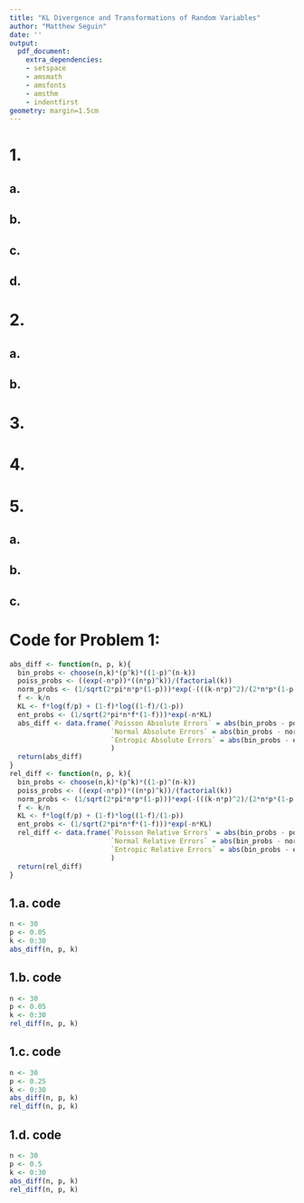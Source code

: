```yaml
---
title: "KL Divergence and Transformations of Random Variables"
author: "Matthew Seguin"
date: ''
output:
  pdf_document:
    extra_dependencies:
    - setspace
    - amsmath
    - amsfonts
    - amsthm
    - indentfirst
geometry: margin=1.5cm
---
```


# 1.
\begin{center}
\doublespacing
    We are considering 3 approximations to the binomial.
    \\Take $Y\sim\mbox{Poisson}(np)$ then the first approximation is:
    \[\binom{n}{k} p^k (1-p)^{n-k} =\mathbb{P}[X = k]\approx\mathbb{P}[Y = k] =\frac{e^{-np} (np)^k}{k!}\]
    Using the normal density function:
    \[\binom{n}{k} p^k (1-p)^{n-k} =\mathbb{P}[X = k]\approx\phi\Big{(}k; np, np(1-p)\Big{)} =\frac{1}{\sqrt{2n\pi p(1-p)}} e^{-\frac{(k - np)^2}{2np(1-p)}}\]
    The entropic approximation (where $f =\frac{k}{n}$ and $\mbox{KL}(f||p) = f\:log\:\frac{f}{p} + (1-f)\:log\:\frac{1-f}{1-p}$):
    \[\binom{n}{k} p^k (1-p)^{n-k} =\mathbb{P}[X = k]\approx\mbox{Ent}(k;n,p) =\frac{1}{\sqrt{2n\pi f(1-f)}} e^{-n\mbox{\small{KL}}(f||p)}\]
    The absolute errors are calculated directly from the formulas:
    \[\mbox{Poisson Approx. Absolute Error:}\;\Big{|}\binom{n}{k}p^k (1-p)^{n-k} -\frac{e^{-np}(np)^k}{k!}\Big{|}\]
    \[\mbox{Normal Approx. Absolute Error:}\;\Big{|}\binom{n}{k}p^k (1-p)^{n-k} -\frac{1}{\sqrt{2n\pi p(1-p)}} e^{-\frac{(k-np)^2}{2np(1-p)}}\Big{|}\]
    \[\mbox{Entropic Approx. Absolute Error:}\;\Big{|}\binom{n}{k}p^k (1-p)^{n-k} -\frac{1}{\sqrt{2n\pi f(1-f)}} e^{-n\:KL(f||p)}\Big{|}\]
    Similarly the relative errors are calculated directly from the formulas:
    \[\mbox{Poisson Approx. Relative Error:}\;\frac{\Big{|}\binom{n}{k}p^k (1-p)^{n-k} -\frac{e^{-np}(np)^k}{k!}\Big{|}}{\binom{n}{k}p^k (1-p)^{n-k}}\]
    \[\mbox{Normal Approx. Relative Error:}\;\frac{\Big{|}\binom{n}{k}p^k (1-p)^{n-k} -\frac{1}{\sqrt{2n\pi p(1-p)}} e^{-\frac{(k-np)^2}{2np(1-p)}}\Big{|}}{\binom{n}{k}p^k (1-p)^{n-k}}\]
    \[\mbox{Entropic Approx. Relative Error:}\;\frac{\Big{|}\binom{n}{k}p^k (1-p)^{n-k} -\frac{1}{\sqrt{2n\pi f(1-f)}} e^{-n\:KL(f||p)}\Big{|}}{\binom{n}{k}p^k (1-p)^{n-k}}\]
\end{center}

\newpage
## a.
\begin{center}
\doublespacing
    First we are using $n = 30$ and $p = 0.05$.
    \\From the code shown \hyperref[1.a. code]{\textbf{\underline{here}}} we got the absolute errors below:
    \begin{table}[h]
    \centering
    \begin{tabular}{|c|c|c|c|}
        \hline
        $k$ & Poisson Absolute Errors & Normal Absolute Errors & Entropic Absolute Errors \\
        \hline
        0  & 8.491396e-03 & 6.288532e-02 &  \\
        \hline
        1  & 4.208071e-03 & 3.277279e-02 & 2.865137e-02 \\
        \hline
        2  & 7.615308e-03 & 4.749378e-02 & 1.096979e-02 \\
        \hline
        3  & 1.538910e-03 & 2.470382e-02 & 3.605901e-03 \\
        \hline
        4  & 1.930467e-03 & 7.845186e-03 & 9.679277e-04 \\
        \hline
        5  & 1.766931e-03 & 7.810490e-03 & 2.143120e-04 \\
        \hline
        6  & 8.209923e-04 & 2.434696e-03 & 3.976033e-05 \\
        \hline
        7  & 2.675847e-04 & 4.806307e-04 & 6.268669e-06 \\
        \hline
        8  & 6.786047e-05 & 7.384760e-05 & 8.496632e-07 \\
        \hline
        9 & 1.412178e-05 & 9.515639e-06 & 9.992828e-08 \\
        \hline
        10 & 2.493920e-06 & 1.051824e-06 & 1.027277e-08 \\
        \hline
        11 & 3.828577e-07 & 1.006534e-07 & 9.284106e-10 \\
        \hline
        12 & 5.205110e-08 & 8.387780e-09 & 7.409012e-11 \\
        \hline
        13 & 6.362462e-09 & 6.112552e-10 & 5.237982e-12 \\
        \hline
        14 & 7.081188e-10 & 3.906518e-11 & 3.287950e-13 \\
        \hline
        15 & 7.252526e-11 & 2.193133e-12 & 1.834906e-14 \\
        \hline
        16 & 6.896636e-12 & 1.082138e-13 & 9.107894e-16 \\
        \hline
        17 & 6.133846e-13 & 4.690382e-15 & 4.019292e-17 \\
        \hline
        18 & 5.132796e-14 & 1.782894e-16 & 1.574848e-18 \\
        \hline
        19 & 4.060356e-15 & 5.926516e-18 & 5.466524e-20 \\
        \hline
        20 & 3.047997e-16 & 1.715570e-19 & 1.675528e-21 \\
        \hline
        21 & 2.177936e-17 & 4.299675e-21 & 4.514869e-23 \\
        \hline
        22 & 1.485157e-18 & 9.257674e-23 & 1.063399e-24 \\
        \hline
        23 & 9.686240e-20 & 1.694769e-24 & 2.173290e-26 \\
        \hline
        24 & 6.053980e-21 & 2.601619e-26 & 3.818433e-28 \\
        \hline
        25 & 3.632400e-22 & 3.286255e-28 & 5.701307e-30 \\
        \hline
        26 & 2.095617e-23 & 3.326169e-30 & 7.132860e-32 \\
        \hline
        27 & 1.164232e-24 & 2.593504e-32 & 7.360840e-34 \\
        \hline
        28 & 6.236956e-26 & 1.462502e-34 & 6.203044e-36 \\
        \hline
        29 & 3.226012e-27 & 5.308539e-37 & 4.487914e-38 \\
        \hline
        30 & 1.613006e-28 & 9.313226e-40 &  \\
        \hline
    \end{tabular}
    \end{table}
    \\As we can see the absolute errors are decreasing as $k$ increases, all of them seem to perform relatively well with the Poisson approximation seeming to be best at lower values of $k$ and the Entropic approximation seeming to do best overall.
\end{center}

\newpage
## b.
\begin{center}
\doublespacing
    Again we are using $n = 30$ and $p = 0.05$.
    \\From the code shown \hyperref[1.b. code]{\textbf{\underline{here}}} we got the absolute errors below:
    \begin{table}[h]
    \centering
    \begin{tabular}{|c|c|c|c|}
        \hline
        $k$ & Poisson Relative Errors & Normal Relative Errors & Entropic Relative Errors \\
        \hline
        0  & 3.956134e-02 & 0.29298210 &  \\
        \hline
        1  & 1.241673e-02 & 0.09670249 & 0.084541418 \\
        \hline
        2  & 2.944403e-02 & 0.18363122 & 0.042413904 \\
        \hline
        3  & 1.211267e-02 & 0.19444231 & 0.028381831 \\
        \hline
        4  & 4.276996e-02 & 0.17381198 & 0.021444669 \\
        \hline
        5  & 1.430363e-01 & 0.63227346 & 0.017348947 \\
        \hline
        6  & 3.030614e-01 & 0.89874474 & 0.014677142 \\
        \hline
        7  & 5.473854e-01 & 0.98320354 & 0.012823520 \\
        \hline
        8  & 9.174123e-01 & 0.99835288 & 0.011486679 \\
        \hline
        9  & 1.483921e+00 & 0.99990583 & 0.010500489 \\
        \hline
        10 & 2.371035e+00 & 0.99999689 & 0.009766593 \\
        \hline
        11 & 3.803725e+00 & 0.99999994 & 0.009223841 \\
        \hline
        12 & 6.205587e+00 & 1.00000000 & 0.008833103 \\
        \hline
        13 & 1.040885e+01 & 1.00000000 & 0.008569223 \\
        \hline
        14 & 1.812660e+01 & 1.00000000 & 0.008416573 \\
        \hline
        15 & 3.306925e+01 & 1.00000000 & 0.008366598 \\
        \hline
        16 & 6.373157e+01 & 1.00000000 & 0.008416573 \\
        \hline
        17 & 1.307750e+02 & 1.00000000 & 0.008569223 \\
        \hline
        18 & 2.878913e+02 & 1.00000000 & 0.008833103 \\
        \hline
        19 & 6.851169e+02 & 1.00000000 & 0.009223841 \\
        \hline
        20 & 1.776666e+03 & 1.00000000 & 0.009766593 \\
        \hline
        21 & 5.065349e+03 & 1.00000000 & 0.010500489 \\
        \hline
        22 & 1.604244e+04 & 1.00000000 & 0.011486679 \\
        \hline
        23 & 5.715375e+04 & 1.00000000 & 0.012823520 \\
        \hline
        24 & 2.327005e+05 & 1.00000000 & 0.014677142 \\
        \hline
        25 & 1.105331e+06 & 1.00000000 & 0.017348947 \\
        \hline
        26 & 6.300392e+06 & 1.00000000 & 0.021444669 \\
        \hline
        27 & 4.489030e+07 & 1.00000000 & 0.028381831 \\
        \hline
        28 & 4.264579e+08 & 1.00000000 & 0.042413904 \\
        \hline
        29 & 6.077024e+09 & 1.00000000 & 0.084541418 \\
        \hline
        30 & 1.731952e+11 & 1.00000000 &  \\
        \hline
    \end{tabular}
    \end{table}
    \\As we can see the relative errors are increasing as $k$ increases. This is different than what we saw before. The reason is that although the absolute errors were decreasing, the probability was decreasing faster. So the relative error actually increases with $k$. They don't seem to perform that well according to this as for some of the higher $k$ values the absolute error is equal to, or even greater than, the probability itself. Here we see the same result that Poisson approximation seeming to be best at lower values of $k$ and the Entropic approximation seeming to do best overall.
\end{center}

\newpage
## c.
\begin{center}
\doublespacing
    Now we are using $n = 30$ and $p = 0.25$.
    \\From the code shown \hyperref[1.c. code]{\textbf{\underline{here}}} we got the errors below:
    \\First here are the absolute errors:
    \begin{table}[ht]
    \centering
    \begin{tabular}{|c|c|c|c|}
        \hline
        $k$ & Poisson Absolute Errors & Normal Absolute Errors & Entropic Absolute Errors \\
        \hline
        0 & 3.745023e-04 & 9.548001e-04 &  \\
        \hline
        1 & 2.362312e-03 & 2.148155e-03 & 1.509758e-04 \\
        \hline
        2 & 6.924030e-03 & 2.799400e-03 & 3.660942e-04 \\
        \hline
        3 & 1.203529e-02 & 9.512783e-04 & 7.621502e-04 \\
        \hline
        4 & 1.249612e-02 & 3.802816e-03 & 1.295693e-03 \\
        \hline
        5 & 4.646120e-03 & 8.218080e-03 & 1.816929e-03 \\
        \hline
        6 & 8.737971e-03 & 7.738469e-03 & 2.134882e-03 \\
        \hline
        7 & 1.975184e-02 & 1.723586e-03 & 2.131727e-03 \\
        \hline
        8 & 2.198059e-02 & 5.202900e-03 & 1.829934e-03 \\
        \hline
        9 & 1.536699e-02 & 7.910260e-03 & 1.363042e-03 \\
        \hline
        10 & 5.034870e-03 & 5.645154e-03 & 8.874438e-04 \\
        \hline
        11 & 3.450864e-03 & 1.547615e-03 & 5.079555e-04 \\
        \hline
        12 & 7.510803e-03 & 1.259906e-03 & 2.567309e-04 \\
        \hline
        13 & 7.686768e-03 & 1.983581e-03 & 1.149514e-04 \\
        \hline
        14 & 5.874565e-03 & 1.495681e-03 & 4.569911e-05 \\
        \hline
        15 & 3.721567e-03 & 7.971628e-04 & 1.615209e-05 \\
        \hline
        16 & 2.046132e-03 & 3.299491e-04 & 5.077679e-06 \\
        \hline
        17 & 1.003255e-03 & 1.104228e-04 & 1.419153e-06 \\
        \hline
        18 & 4.471579e-04 & 3.054174e-05 & 3.521686e-07 \\
        \hline
        19 & 1.838540e-04 & 7.073812e-06 & 7.742043e-08 \\
        \hline
        20 & 7.055401e-05 & 1.382503e-06 & 1.502894e-08 \\
        \hline
        21 & 2.550318e-05 & 2.287576e-07 & 2.564804e-09 \\
        \hline
        22 & 8.744228e-06 & 3.202122e-08 & 3.825936e-10 \\
        \hline
        23 & 2.858378e-06 & 3.772368e-09 & 4.952123e-11 \\
        \hline
        24 & 8.940745e-07 & 3.702489e-10 & 5.510502e-12 \\
        \hline
        25 & 2.683049e-07 & 2.978268e-11 & 5.210901e-13 \\
        \hline
        26 & 7.740240e-08 & 1.915055e-12 & 4.128901e-14 \\
        \hline
        27 & 2.150111e-08 & 9.472807e-14 & 2.698550e-15 \\
        \hline
        28 & 5.759247e-09 & 3.385663e-15 & 1.440258e-16 \\
        \hline
        29 & 1.489461e-09 & 7.782203e-17 & 6.599519e-18 \\
        \hline
        30 & 3.723653e-10 & 8.625467e-19 &  \\
        \hline
    \end{tabular}
    \end{table}
    \\Now it is just clear that the Entropic approximation is the best overall having the lowest errors overall. Although, all of the approximations seem to be accurate. As before the absolute errors are generally decreasing with $k$.
    \vspace{1in}
    \\Continued on next page.
    \newpage
    Now here are the relative errors:
    \begin{table}[ht]
    \centering
    \begin{tabular}{|c|c|c|c|}
        \hline
        $k$ & Poisson Relative Errors & Normal Relative Errors & Entropic Relative Errors \\
        \hline
        0 & 2.097088e+00 & 5.34656148 &  \\
        \hline
        1 & 1.322816e+00 & 1.20289525 & 0.084541418 \\
        \hline
        2 & 8.021846e-01 & 0.32432490 & 0.042413904 \\
        \hline
        3 & 4.481840e-01 & 0.03542480 & 0.028381831 \\
        \hline
        4 & 2.068200e-01 & 0.06293940 & 0.021444669 \\
        \hline
        5 & 4.436348e-02 & 0.07847035 & 0.017348947 \\
        \hline
        6 & 6.007286e-02 & 0.05320136 & 0.014677142 \\
        \hline
        7 & 1.188183e-01 & 0.01036833 & 0.012823520 \\
        \hline
        8 & 1.379744e-01 & 0.03265913 & 0.011486679 \\
        \hline
        9 & 1.183829e-01 & 0.06093839 & 0.010500489 \\
        \hline
        10 & 5.541030e-02 & 0.06212666 & 0.009766593 \\
        \hline
        11 & 6.266342e-02 & 0.02810277 & 0.009223841 \\
        \hline
        12 & 2.584172e-01 & 0.04334841 & 0.008833103 \\
        \hline
        13 & 5.730215e-01 & 0.14786901 & 0.008569223 \\
        \hline
        14 & 1.081940e+00 & 0.27546514 & 0.008416573 \\
        \hline
        15 & 1.927728e+00 & 0.41292112 & 0.008366598 \\
        \hline
        16 & 3.391593e+00 & 0.54691136 & 0.008416573 \\
        \hline
        17 & 6.057917e+00 & 0.66676229 & 0.008569223 \\
        \hline
        18 & 1.121563e+01 & 0.76604869 & 0.008833103 \\
        \hline
        19 & 2.190430e+01 & 0.84277120 & 0.009223841 \\
        \hline
        20 & 4.584970e+01 & 0.89842291 & 0.009766593 \\
        \hline
        21 & 1.044118e+02 & 0.93654972 & 0.010500489 \\
        \hline
        22 & 2.625296e+02 & 0.96137894 & 0.011486679 \\
        \hline
        23 & 7.401769e+02 & 0.97685460 & 0.012823520 \\
        \hline
        24 & 2.381354e+03 & 0.98615246 & 0.014677142 \\
        \hline
        25 & 8.932828e+03 & 0.99157154 & 0.017348947 \\
        \hline
        26 & 4.020123e+04 & 0.99464042 & 0.021444669 \\
        \hline
        27 & 2.261365e+05 & 0.99629656 & 0.028381831 \\
        \hline
        28 & 1.696030e+06 & 0.99703786 & 0.042413904 \\
        \hline
        29 & 1.908035e+07 & 0.99691874 & 0.084541418 \\
        \hline
        30 & 4.293080e+08 & 0.99444867 &  \\
        \hline
    \end{tabular}
    \end{table}
    \\It is still clear that the Entropic approximation is the best overall having the lowest errors overall. The Poisson approximation seems to do rather poorly when looking at relative errors, normal doesn't look too good either. As before the relative errors are generally increasing with $k$. The reason is that although the absolute errors were decreasing, the probability was decreasing faster. So the relative error actually increases with $k$.
\end{center}

\newpage
## d.
\begin{center}
\doublespacing
    Now we are using $n = 30$ and $p = 0.5$.
    \\From the code shown \hyperref[1.d. code]{\textbf{\underline{here}}} we got the errors below:
    \\First here are the absolute errors:
    \begin{table}[ht]
    \centering
    \begin{tabular}{|c|c|c|c|}
        \hline
        $k$ & Poisson Absolute Errors & Normal Absolute Errors & Entropic Absolute Errors \\
        \hline
        0 & 3.049710e-07 & 4.363042e-08 &  \\
        \hline
        1 & 4.560595e-06 & 2.800940e-07 & 2.362060e-09 \\
        \hline
        2 & 3.400889e-05 & 1.458370e-06 & 1.718295e-08 \\
        \hline
        3 & 1.682889e-04 & 6.085087e-06 & 1.073165e-07 \\
        \hline
        4 & 6.197398e-04 & 2.019336e-05 & 5.473300e-07 \\
        \hline
        5 & 1.803069e-03 & 5.266949e-05 & 2.302536e-06 \\
        \hline
        6 & 4.286474e-03 & 1.049484e-04 & 8.116402e-06 \\
        \hline
        7 & 8.474307e-03 & 1.475841e-04 & 2.431322e-05 \\
        \hline
        8 & 1.399334e-02 & 1.040396e-04 & 6.261344e-05 \\
        \hline
        9 & 1.908260e-02 & 1.094041e-04 & 1.399145e-04 \\
        \hline
        10 & 2.062915e-02 & 4.675016e-04 & 2.732849e-04 \\
        \hline
        11 & 1.541175e-02 & 7.416804e-04 & 4.692688e-04 \\
        \hline
        12 & 2.306141e-03 & 6.059874e-04 & 7.115337e-04 \\
        \hline
        13 & 1.592824e-02 & 4.012203e-05 & 9.557687e-04 \\
        \hline
        14 & 3.299955e-02 & 8.428050e-04 & 1.139902e-03 \\
        \hline
        15 & 4.202858e-02 & 1.208676e-03 & 1.208676e-03 \\
        \hline
        16 & 3.940180e-02 & 8.428050e-04 & 1.139902e-03 \\
        \hline
        17 & 2.679950e-02 & 4.012203e-05 & 9.557687e-04 \\
        \hline
        18 & 9.940133e-03 & 6.059874e-04 & 7.115337e-04 \\
        \hline
        19 & 4.871436e-03 & 7.416804e-04 & 4.692688e-04 \\
        \hline
        20 & 1.382870e-02 & 4.675016e-04 & 2.732849e-04 \\
        \hline
        21 & 1.653993e-02 & 1.094041e-04 & 1.399145e-04 \\
        \hline
        22 & 1.491120e-02 & 1.040396e-04 & 6.261344e-05 \\
        \hline
        23 & 1.138368e-02 & 1.475841e-04 & 2.431322e-05 \\
        \hline
        24 & 7.746798e-03 & 1.049484e-04 & 8.116402e-06 \\
        \hline
        25 & 4.847157e-03 & 5.266949e-05 & 2.302536e-06 \\
        \hline
        26 & 2.847483e-03 & 2.019336e-05 & 5.473300e-07 \\
        \hline
        27 & 1.592333e-03 & 6.085087e-06 & 1.073165e-07 \\
        \hline
        28 & 8.546561e-04 & 1.458370e-06 & 1.718295e-08 \\
        \hline
        29 & 4.422451e-04 & 2.800940e-07 & 2.362060e-09 \\
        \hline
        30 & 2.211356e-04 & 4.363042e-08 &  \\
        \hline
    \end{tabular}
    \end{table}
    \\Now we see that the normal approximation performs the best in the middle values of $k$ but I still think the Entropic approximation is the best overall having the lowest errors overall. Once again, all of the approximations seem to be accurate (though I suspect this will be a different case when we look at the relative errors). Now the relative errors are generally increasing as $k$ moves away from the middle.
    \vspace{1in}
    \\Continued on next page.
    \newpage
    Now here are the relative errors:
    \begin{table}[ht]
    \centering
    \begin{tabular}{|c|c|c|c|}
        \hline
        $k$ & Poisson Relative Errors & Normal Relative Errors & Entropic Relative Errors \\
        \hline
        0 & 3.274601e+02 & 4.684781e+01 &  \\
        \hline
        1 & 1.632301e+02 & 1.002495e+01 & 0.084541418 \\
        \hline
        2 & 8.394658e+01 & 3.599799e+00 & 0.042413904 \\
        \hline
        3 & 4.450710e+01 & 1.609313e+00 & 0.028381831 \\
        \hline
        4 & 2.428172e+01 & 7.911860e-01 & 0.021444669 \\
        \hline
        5 & 1.358561e+01 & 3.968495e-01 & 0.017348947 \\
        \hline
        6 & 7.751365e+00 & 1.897814e-01 & 0.014677142 \\
        \hline
        7 & 4.469603e+00 & 7.784027e-02 & 0.012823520 \\
        \hline
        8 & 2.567132e+00 & 1.908647e-02 & 0.011486679 \\
        \hline
        9 & 1.432136e+00 & 8.210703e-03 & 0.010500489 \\
        \hline
        10 & 7.372398e-01 & 1.670746e-02 & 0.009766593 \\
        \hline
        11 & 3.029299e-01 & 1.457830e-02 & 0.009223841 \\
        \hline
        12 & 2.862884e-02 & 7.522833e-03 & 0.008833103 \\
        \hline
        13 & 1.428093e-01 & 3.597258e-04 & 0.008569223 \\
        \hline
        14 & 2.436553e-01 & 6.222929e-03 & 0.008416573 \\
        \hline
        15 & 2.909268e-01 & 8.366598e-03 & 0.008366598 \\
        \hline
        16 & 2.909268e-01 & 6.222929e-03 & 0.008416573 \\
        \hline
        17 & 2.402787e-01 & 3.597258e-04 & 0.008569223 \\
        \hline
        18 & 1.233985e-01 & 7.522833e-03 & 0.008833103 \\
        \hline
        19 & 9.575183e-02 & 1.457830e-02 & 0.009223841 \\
        \hline
        20 & 4.942070e-01 & 1.670746e-02 & 0.009766593 \\
        \hline
        21 & 1.241311e+00 & 8.210703e-03 & 0.010500489 \\
        \hline
        22 & 2.735518e+00 & 1.908647e-02 & 0.011486679 \\
        \hline
        23 & 6.004096e+00 & 7.784027e-02 & 0.012823520 \\
        \hline
        24 & 1.400878e+01 & 1.897814e-01 & 0.014677142 \\
        \hline
        25 & 3.652194e+01 & 3.968495e-01 & 0.017348947 \\
        \hline
        26 & 1.115658e+02 & 7.911860e-01 & 0.021444669 \\
        \hline
        27 & 4.211218e+02 & 1.609313e+00 & 0.028381831 \\
        \hline
        28 & 2.109609e+03 & 3.599799e+00 & 0.042413904 \\
        \hline
        29 & 1.582857e+04 & 1.002495e+01 & 0.084541418 \\
        \hline
        30 & 2.374425e+05 & 4.684781e+01 &  \\
        \hline
    \end{tabular}
    \end{table}
    \\It is still clear that the Entropic approximation is the best overall having the lowest errors overall. The Poisson approximation seems to do rather poorly when looking at relative errors (only good at the middle values of $k$), normal is actually the best for only the very middle values of $k$ but otherwise isn't very good. Now the relative errors are generally increasing as $k$ moves away from the middle.
\end{center}

\newpage
# 2.
\begin{center}
\doublespacing
    Let $X$ and $Y$ be discrete with $p(k) =\mathbb{P}[X = k]$ and $q(k) =\mathbb{P}[Y = k]$ respectively.
\end{center}

## a.
\begin{center}
\doublespacing
    Assume that $Y\sim\mbox{Poisson}(\lambda)$ for some $\lambda > 0$, that is $q(k) =\frac{e^{-\lambda} \lambda^k}{k!}$ for some $\lambda > 0$.
    \\Then for the KL divergence we have:
    \[\mbox{KL}(p||q) =\sum_{k=0}^\infty p(k)\:log\:\frac{p(k)}{q(k)} =\sum_{k=0}^\infty p(k)\:log\:\Big{(}p(k)\frac{k!}{e^{-\lambda} \lambda^k}\Big{)} =\sum_{k=0}^\infty p(k)\Big{(}\lambda + log\big{(}p(k)\big{)} + log\big{(}k!\big{)} - k\:log\big{(}\lambda\big{)}\Big{)}\]
    To minimize this with respect to $\lambda$ we can take the derivative with respect to $\lambda$:
    \[\frac{d}{d\lambda}\mbox{KL}(p||q) =\frac{d}{d\lambda}\sum_{k=0}^\infty p(k)\Big{(}\lambda + log\big{(}p(k)\big{)} + log\big{(}k!\big{)} - k\:log\big{(}\lambda\big{)}\Big{)}\]
    \[=\sum_{k=0}^\infty\frac{d}{d\lambda}p(k)\Big{(}\lambda + log\big{(}p(k)\big{)} + log\big{(}k!\big{)} - k\:log\big{(}\lambda\big{)}\Big{)} =\sum_{k=0}^\infty p(k)\Big{(}1 -\frac{k}{\lambda}\Big{)}\]
    \[=\Big{(}\sum_{k=0}^\infty p(k)\Big{)} -\Big{(}\frac{1}{\lambda}\sum_{k=0}^\infty k\:p(k)\Big{)} = 1 -\frac{1}{\lambda}\mathbb{E}[X]\]
    Then setting this equal to 0 we have:
    \[1 -\frac{1}{\lambda}\mathbb{E}[X] = 0\;\;\implies\;\;\lambda =\mathbb{E}[X]\]
    So $\mathbb{E}[X]$, which is just the mean of $p(k)$, is our critical point.
    \\Then checking that this is indeed a minimum we can take the second derivative:
    \[\frac{d^2}{d\lambda^2}\mbox{KL}(p||q) =\frac{d}{d\lambda} 1 -\frac{1}{\lambda}\mathbb{E}[X] =\frac{1}{\lambda^2}\mathbb{E}[X] > 0\]
    Since $X$ is a non-negative random variable, and by assumption we say $p(0) =\mathbb{P}[X = 0] < 1$.
    \\Therefore $\mbox{KL}(p||q)$ is concave up with respect to $\lambda$ and hence $\mbox{KL}(p||q)$ is minimized our critical point $\lambda =\mathbb{E}[X]$ \qedsymbol
\end{center}

\newpage
## b.
\begin{center}
\doublespacing
    Imagine placing $n$ balls into $d$ bins, the number of ways to place $k_i$ balls in bin $i$ is $\binom{n}{k_1,...,k_d}$
    \\Let $N_p$ denote the number of configurations with empirical distribution $p(i) =\frac{k_i}{n}$.
    \\Since $p$ is entirely determined by the number of balls in each box we get that:
    \[N_p =\binom{n}{k_1,...,k_d} =\Big{(}\frac{n!}{k_1!(n-k_1)!}\Big{)}\Big{(}\frac{(n-k_1)!}{k_2!(n-k_1-k_2)!}\Big{)}...\Big{(}\frac{(n-k_1-...-k_{d-2})!}{k_{d-1}!(n-k_1-...-k_{d-1})!}\Big{)}\Big{(}\frac{(n-k_1-...-k_{d-1})!}{k_d!(n-k_1-...-k_d)!}\Big{)}\]
    \[=\Big{(}\frac{n!}{k_1!}\Big{)}\Big{(}\frac{1}{k_2!(n-k_1-k_2)!}\Big{)}\Big{(}\frac{(n-k_1-k_2)!}{k_3!(n-k_1-k_2-k_3)!}\Big{)}...\Big{(}\frac{(n-k_1-...-k_{d-2})!}{k_{d-1}!(n-k_1-...-k_{d-1})!}\Big{)}\Big{(}\frac{(n-k_1-...-k_{d-1})!}{k_d!0!}\Big{)}\]
    \[= ... =\frac{n!}{k_1!k_2! ... k_d!}\]
    Since each subsequent term cancels out the $n-k_1-...-k_j$ term from the previous and $n-k_1-...-k_d = 0$ so the final term just has a $0! = 1$ in the denominator.
    Therefore:
    \[log\:N_p = log\:\frac{n!}{k_1!...k_d!} = log\:n! -\sum_{i=1}^d log\:k_i!\]
    \[= n\:log\:n - n + O\Big{(}log(n)\Big{)} -\sum_{i=1}^d k_i\:log\:k_i - k_i + O\Big{(}log(k_i)\Big{)}\]
    \[= n\:log\:n - n -\Big{(}\sum_{i=1}^d k_i\:log\:k_i\Big{)} +\Big{(}\sum_{i=1}^d k_i\Big{)} + O\Big{(}log(n)\Big{)} -\sum_{i=1}^d O\Big{(}log(k_i)\Big{)}\]
    \[= n\:log\:n -\Big{(}\sum_{i=1}^d k_i\:log\:k_i\Big{)} + O\Big{(}log(n)\Big{)} -\sum_{i=1}^d O\Big{(}log(k_i)\Big{)}\]
    \[= n\:log\:n -\Big{(}\sum_{i=1}^d k_i\:log\:k_i\Big{)} + O\Big{(}log(n)\Big{)}\]
    $O\Big{(}log(n)\Big{)}$ is the dominating convergence term since $log\:k_i\leq log\:n$ for each $i$ ($k_i\leq n$).
    \\Now we consider $H(p)$:
    \[H(p) = -\sum_{i=1}^d\frac{k_i}{n} log\:\frac{k_i}{n} = -\frac{1}{n}\sum_{i=1}^d k_i\Big{(}log\:k_i -log\:n\Big{)} =\frac{1}{n}\sum_{i=1}^d k_i\Big{(}log\:n -log\:k_i\Big{)}\]
    \[=\Big{(}\frac{1}{n}\sum_{i=1}^d k_i\:log\:n\Big{)} -\Big{(}\frac{1}{n}\sum_{i=1}^d k_i\:log\:k_i\Big{)} =\Big{(}log\:n\:\sum_{i=1}^d\frac{k_i}{n}\Big{)} -\Big{(}\frac{1}{n}\sum_{i=1}^d k_i\:log\:k_i\Big{)} =log\:n -\Big{(}\frac{1}{n}\sum_{i=1}^d k_i\:log\:k_i\Big{)}\]
    \[\mbox{So we have that:}\;\;n H(p) = n\:log\:n -\Big{(}\sum_{i=1}^d k_i\:log\:k_i\Big{)}\]
    \\Therefore:
    \[log\:N_p = n\:log\:n -\Big{(}\sum_{i=1}^d k_i\:log\:k_i\Big{)} + O\Big{(}log(n)\Big{)} = n H(p) + O\Big{(}log(n)\Big{)}\;\;\qedsymbol\]
\end{center}


\newpage
# 3.
\begin{center}
\doublespacing
    Let $N\sim\mbox{Poisson}(\lambda)$ then let $X_1,...,X_n\overset{\mbox{iid}}{\sim}\mbox{Bernoulli}(p)$ and $K = X_1 + ... + X_N$.
    \\We will further assume $N$ and $\{X_i:i\in\mathbb{N}\}$ are mutually independent.
    \\Clearly $K | N\sim\mbox{Binomial}(N, p)$ so $\mathbb{P}[K = k | N = n] =\binom{n}{k} p^k (1-p)^{n-k}$ for $0\leq k\leq n$.
    \\We also know that $\mathbb{P}[N = n] =\frac{e^{-\lambda}\lambda^n}{n!}$ for $0\leq k <\infty$, therefore:
    \[\mathbb{P}[K = k] =\sum_{n=0}^\infty\mathbb{P}[N = n]\mathbb{P}[K = k | N = n] =\sum_{n=k}^\infty\frac{e^{-\lambda}\lambda^n}{n!}\binom{n}{k} p^k (1-p)^{n-k}\]
    \[=\sum_{n=k}^\infty\frac{e^{-\lambda}\lambda^n}{n!}\frac{n!}{k!(n-k)!} p^k (1-p)^{n-k} =\frac{e^{-\lambda} (\lambda p)^k}{k!}\sum_{n=k}^\infty\frac{\lambda^{n-k}}{(n-k)!} (1-p)^{n-k}\]
    \[=\frac{e^{-\lambda} (\lambda p)^k}{k!}\sum_{j=0}^\infty\frac{(\lambda(1-p))^{j}}{(j)!} =\frac{e^{-\lambda} (\lambda p)^k}{k!} e^{\lambda(1-p)} =\frac{e^{-\lambda p}(\lambda p)^k}{k!}\]
    Which we recognize as $\mathbb{P}[Y = k]$ for $Y\sim\mbox{Poisson}(\lambda p)$.
    \\Therefore: $K\sim\mbox{Poisson}(\lambda p)$ \qedsymbol
\end{center}


\newpage
# 4.
\begin{center}
\doublespacing
    We consider the joint random variables $X$ and $Y$ with joint density:
    \[f_{X,Y} (x,y) =
    \begin{cases}
        3xy(x+y) & \mbox{for}\;(x,y)\in[0,1]^2 \\
        0 & \mbox{otherwise}
    \end{cases}
    \]
    First let us just verify this is a joint density. Clearly $f_{X,Y} (x,y)\geq 0$ for all $(x,y)\in\mathbb{R}^2$ then:
    \[\int_{-\infty}^\infty\int_{-\infty}^\infty f_{X,Y} (x, y)\:dx\:dy =\int_0^1\int_0^1 3xy(x+y)\:dx\:dy =\int_0^1\int_0^1 3x^2y+3xy^2\:dx\:dy\]
    \[=\int_0^1\Big{(} x^3y +\frac{3}{2} x^2 y^2\Big{|}_0^1\Big{)}dy =\int_0^1 y +\frac{3}{2} y^2\:dy =\frac{1}{2}y^2 +\frac{1}{2}y^3\Big{|}_0^1 =\frac{1}{2} +\frac{1}{2} = 1\]
    So we know that $f_{X,Y} (x,y)$ is indeed a joint density.
    \\Now we will find the marginal densities and expectations of $X$ and $Y$:
    \[f_X (x) =\int_{-\infty}^\infty f_{X,Y} (x,y)\:dy =\int_0^1 3xy(x+y)\:dy =\int_0^1 3x^2y+3xy^2\:dy\]
    \[=\frac{3}{2}x^2 y^2 + xy^3\Big{|}_0^1 =\frac{3}{2}x^2 + x\]
    \[\mathbb{E}[X] =\int_{-\infty}^\infty x f_X (x)\:dx =\int_0^1 x\Big{(}\frac{3}{2}x^2 + x\Big{)}dx =\int_0^1 \frac{3}{2}x^3 + x^2dx =\frac{3}{8} x^4 +\frac{1}{3} x^3\Big{|}_0^1 =\frac{3}{8} +\frac{1}{3} =\frac{17}{24}\]
    \[f_Y (y) =\int_{-\infty}^\infty f_{X,Y} (x,y)\:dx =\int_0^1 3xy(x+y)\:dx =\int_0^1 3x^2y+3xy^2\:dx\]
    \[= x^3y +\frac{3}{2}x^2y^2\Big{|}_0^1 = y +\frac{3}{2}y^2\]
    \[\mathbb{E}[Y] =\int_{-\infty}^\infty y f_Y (y)\:dy =\int_0^1 y\Big{(}y +\frac{3}{2}y^2\Big{)}dy =\int_0^1\frac{3}{2} y^3 + y^2\:dy =\frac{3}{8} y^4 +\frac{1}{3} y^3\Big{|}_0^1 =\frac{3}{8} +\frac{1}{3} =\frac{17}{24}\]
    We could have also noticed that $f_{X,Y} (x,y) = 3x^2y + 3xy^2 = 3y^2x + 3yx^2 = f_{Y,X} (y,x)$ so the joint density is symmetric in $X$ and $Y$ and hence the marginal distributions of $X$ and $Y$ are the same.
    \\Now we will find $\mathbb{E}[XY]$:
    \[\mathbb{E}[XY] =\int_{-\infty}^\infty\int_{-\infty}^\infty xy f_{X,Y} (x,y)\:dx\:dy =\int_0^1\int_0^1 xy\Big{(}3xy(x+y)\Big{)}\:dx\:dy\]
    \[=\int_0^1\int_0^1 3x^3y^2+3x^2y^3\:dx\:dy =\int_0^1\Big{(}\frac{3}{4}x^4y^2 + x^3y^3\Big{|}_0^1\Big{)}\:dy =\int_0^1\frac{3}{4}y^2 + y^3\:dy\]
    \[=\frac{1}{4}y^3 +\frac{1}{4}y^4\Big{|}_0^1 =\frac{1}{4} +\frac{1}{4} =\frac{1}{2}\]
    Therefore $\mbox{Cov}(X,Y) =\mathbb{E}[XY] -\mathbb{E}[X]\mathbb{E}[Y] =\frac{1}{2} -\big{(}\frac{17}{24}\big{)}^2 =\frac{288 - 289}{576} = -\frac{1}{576}$
\end{center}


\newpage
# 5.

## a.
\begin{center}
\doublespacing
    Let $X$ have the Cauchy distribution, that is $f_X (x) =\frac{1}{\pi (1 + x^2)}$ for $-\infty < x <\infty$
    \\Now let $Y = g(X) =\frac{1}{X}$.
    \\Let $y > 0$, then:
    \[1 - F_Y (y) =\mathbb{P}[Y > y] =\mathbb{P}[\frac{1}{X} > y] =\mathbb{P}[0 < X <\frac{1}{y}] = 1 -\mathbb{P}[(X\leq 0)\cup (X\geq\frac{1}{y})]\]
    \[= 1 -\mathbb{P}[X\leq 0] -\mathbb{P}[X\geq\frac{1}{y}] =\mathbb{P}[X <\frac{1}{y}] -\mathbb{P}[X\leq 0] = F_X (\frac{1}{y}) - F_X (0)\]
    So $F_Y(y) = 1 - F_X(\frac{1}{y}) + F_X (0)$ and therefore:
    \[f_Y (y) =\frac{d}{dy} F_Y (y) =\frac{d}{dy}\Big{(}1 - F_X(\frac{1}{y}) + F_X (0)\Big{)} =\frac{1}{y^2}f_X(\frac{1}{y}) =\frac{1}{y^2(\pi(1 +(\frac{1}{y})^2))} =\frac{1}{\pi(1 + y^2)}\]
    This was only for $y > 0$ though, now we will do the same for $y < 0$ (note this is going to be very similar since $X$ is symmetric and so $Y$ will be):
    \[F_Y (y) =\mathbb{P}[Y\leq y] =\mathbb{P}[\frac{1}{X}\leq y] =\mathbb{P}[\frac{1}{y}\leq X < 0] = 1 -\mathbb{P}[(X\geq 0)\cup (X <\frac{1}{y})]\]
    \[= 1 -\mathbb{P}[X\geq 0] -\mathbb{P}[X <\frac{1}{y}] =\mathbb{P}[X < 0] -\mathbb{P}[X <\frac{1}{y}] = F_X (0) - F_X (\frac{1}{y})\]
    So $F_Y(y) = F_X (0) - F_X (\frac{1}{y})$ and therefore:
    \[f_Y (y) =\frac{d}{dy} F_Y (y) =\frac{d}{dy}\Big{(}F_X (0) - F_X (\frac{1}{y})\Big{)} =\frac{1}{y^2}f_X(\frac{1}{y}) =\frac{1}{y^2(\pi(1 +(\frac{1}{y})^2))} =\frac{1}{\pi(1 + y^2)}\]
    Therefore we have shown $f_Y (y) = f_X (y)$ for all $|y| > 0$, so we know:
    \\For all $y\in\mathbb{R}$
    \[F_Y (y) =\mathbb{P}[Y\leq y] =\int_{-\infty}^0 f_Y (y)\:dy +\int_0^y f_Y (y)\:dy =\int_{-\infty}^0 f_X (y)\:dy +\int_0^y f_X (y)\:dy =\int_{-\infty}^y f_X (y) = F_X (y)\]
    \\Hence $Y =\frac{1}{X}$ also follows a Cauchy distribution \qedsymbol
\end{center}

\newpage
## b.
\begin{center}
\doublespacing
    First from noticing the $\frac{1}{1+x^2}$ in the Cauchy density (which is the derivative of $tan^{-1} (x)$ we can suspect we might be doing something with $tan$ or $tan^{-1}$. However, the Cauchy distribution is symmetric while the Exponential is not so we might first want to transform it into something that is.
    \\The CDF of an Exponential(1) random variable is $F_X (x) = 1 - e^{-x}$ (and has an inverse CDF: $F^{-1} (x) = -log(1 - x)$).
    \\Then if $X\sim\mbox{Exponential}(1)$ we know $F(X) = 1 - e^{-X}\sim\mbox{Uniform}(0,1)$. This is because of the below:
    \\Assume $Y$ has CDF $G(y)$ that is invertible with inverse $G^{-1}$ and let $Z = G(Y)$, then:
    \[\mathbb{P}[Z\leq z] =\mathbb{P}[G(Y)\leq z] =\mathbb{P}[Y\leq G^{-1}(z)] = G(G^{-1}(z)) =
    \begin{cases}
        0 & z < 0 \\
        z & 0\leq z\leq 1 \\
        1 & z > 1
    \end{cases}
    \]
    Showing that $Z = G(Y)$ is Uniform(0, 1).
    \\Now we know the range of $tan^{-1}$ is $(-\frac{\pi}{2},\frac{\pi}{2})$ so we want to transform our standard uniform to be $\mbox{Uniform}(-\frac{\pi}{2},\frac{\pi}{2})$.
    \\Let $U\sim\mbox{Uniform}(0,1)$ and $Q = \pi U -\frac{\pi}{2}$, then:
    \[\mathbb{P}[Q\leq x] =\mathbb{P}[\pi U -\frac{\pi}{2}\leq x] =\mathbb{P}[U\leq\frac{x}{\pi} +\frac{1}{2}] =
    \begin{cases}
        0 & \frac{x}{\pi} +\frac{1}{2} < 0 \\
        \frac{x}{\pi} +\frac{1}{2} & 0\leq\frac{x}{\pi} +\frac{1}{2}\leq 1 \\
        1 & \frac{x}{\pi} +\frac{1}{2} > 1
    \end{cases}
    =
    \begin{cases}
        0 & x < -\frac{\pi}{2} \\
        \frac{x-\frac{\pi}{2}}{\pi} & -\frac{\pi}{2}\leq x\leq\frac{\pi}{2} \\
        1 & x >\frac{\pi}{2}
    \end{cases}
    \]
    Which is clearly the CDF of a $\mbox{Uniform}(-\frac{\pi}{2},\frac{\pi}{2})$ random variable.
    \\Therefore if $X\sim\mbox{Exponential}(1)$ we know $-\pi\Big{(}1 - e^{-X}\Big{)} -\frac{\pi}{2}\sim\mbox{Uniform}(-\frac{\pi}{2},\frac{\pi}{2})$.
    \\Now assume $W\sim\mbox{Uniform}(-\frac{\pi}{2},\frac{\pi}{2})$ and let $C = tan(W)$, then:
    \[\mathbb{P}[C\leq c] =\mathbb{P}[tan(W)\leq c] =\mathbb{P}[W\leq tan^{-1} (c)] =
    \begin{cases}
        0 & tan^{-1}(c)\leq -\frac{\pi}{2} \\
        \frac{tan^{-1}(c) +\frac{1}{2}}{\pi} & -\frac{\pi}{2} < tan^{-1}(c) <\frac{\pi}{2} \\
        1 & tan^{-1}(c)\geq\frac{\pi}{2}
    \end{cases}
    \]
    \[
    =
    \begin{cases}
        0 & c < -\infty \\
        \frac{tan^{-1}(c) +\frac{1}{2}}{\pi} & -\infty < tan^{-1}(c) <\infty \\
        1 & c >\infty
    \end{cases}
    \;\;\;\;\;\;=\frac{tan^{-1}(c) +\frac{1}{2}}{\pi} = F_C (c)
    \]
    Continued on next page.
    \newpage
    Therefore we know:
    \[f_C (c) =\frac{d}{dc} F_C (c) =\frac{d}{dc}\frac{tan^{-1}(c) +\frac{1}{2}}{\pi} =\frac{1}{\pi ( 1 + c^2)}\]
    Which is the density of a Cauchy distribution.
    \\So finally if $X\sim\mbox{Exponential}(1)$ then $tan\Big{(}-\pi\Big{(}1 - e^{-X}\Big{)} -\frac{\pi}{2}\Big{)} = -tan\Big{(}\pi\Big{(}1 - e^{-X}\Big{)} +\frac{\pi}{2}\Big{)}\sim\mbox{Cauchy}$ \qedsymbol
\end{center}

## c.
\begin{center}
\doublespacing
    Let $Z\sim\mbox{Exp}(\lambda)$ then consider $W =\lceil X \rceil$ (note this means $W$ takes values in $\{1, 2, 3, ...\}$).
    \\Further note that $W = k$ if and only if $X\leq k$ and $X > k-1$.
    \\Then for any $k\in\mathbb{Z}^+$ we have:
    \[\mathbb{P}[W = k] =\mathbb{P}[\lceil X \rceil = k] =\mathbb{P}[k-1 < X\leq k] =\int_{k-1}^k\lambda e^{-\lambda x}\:dx = -e^{-\lambda x}\Big{|}_{k-1}^k = e^{-(k-1)\lambda} - e^{-k\lambda}\]
    \[= e^{-(k-1)\lambda} - e^{-(k-1+1)\lambda} = e^{-(k-1)\lambda} - e^{-(k-1)\lambda} e^{-\lambda} = e^{-(k-1)\lambda}(1 - e^{-\lambda})\]
    \[= (e^{-\lambda})^{k-1} (1 - e^{-\lambda})\]
    Which is precisely the probability that a $\mbox{Geometric}(1-e^{-\lambda})$ random variable is equal to $k$ for $k\in\{1, 2, 3, ...\}$.
    \\Therefore since $W =\lceil X \rceil$ takes the same values with the same probabilities as a $\mbox{Geometric}(1-e^{-\lambda})$ random variable we know $W =\lceil X \rceil\sim\mbox{Geometric}(1-e^{-\lambda})$ \qedsymbol
\end{center}


\newpage
# Code for Problem 1:

```r
abs_diff <- function(n, p, k){
  bin_probs <- choose(n,k)*(p^k)*((1-p)^(n-k))
  poiss_probs <- ((exp(-n*p))*((n*p)^k))/(factorial(k))
  norm_probs <- (1/sqrt(2*pi*n*p*(1-p)))*exp(-(((k-n*p)^2)/(2*n*p*(1-p))))
  f <- k/n
  KL <- f*log(f/p) + (1-f)*log((1-f)/(1-p))
  ent_probs <- (1/sqrt(2*pi*n*f*(1-f)))*exp(-n*KL)
  abs_diff <- data.frame(`Poisson Absolute Errors` = abs(bin_probs - poiss_probs),
                         `Normal Absolute Errors` = abs(bin_probs - norm_probs),
                         `Entropic Absolute Errors` = abs(bin_probs - ent_probs)
                         )
  return(abs_diff)
}
rel_diff <- function(n, p, k){
  bin_probs <- choose(n,k)*(p^k)*((1-p)^(n-k))
  poiss_probs <- ((exp(-n*p))*((n*p)^k))/(factorial(k))
  norm_probs <- (1/sqrt(2*pi*n*p*(1-p)))*exp(-(((k-n*p)^2)/(2*n*p*(1-p))))
  f <- k/n
  KL <- f*log(f/p) + (1-f)*log((1-f)/(1-p))
  ent_probs <- (1/sqrt(2*pi*n*f*(1-f)))*exp(-n*KL)
  rel_diff <- data.frame(`Poisson Relative Errors` = abs(bin_probs - poiss_probs)/bin_probs,
                         `Normal Relative Errors` = abs(bin_probs - norm_probs)/bin_probs,
                         `Entropic Relative Errors` = abs(bin_probs - ent_probs)/bin_probs
                         )
  return(rel_diff)
}
```

## 1.a. code \label{1.a. code}

```r
n <- 30
p <- 0.05
k <- 0:30
abs_diff(n, p, k)
```

## 1.b. code \label{1.b. code}

```r
n <- 30
p <- 0.05
k <- 0:30
rel_diff(n, p, k)
```

\newpage
## 1.c. code \label{1.c. code}

```r
n <- 30
p <- 0.25
k <- 0:30
abs_diff(n, p, k)
rel_diff(n, p, k)
```

\newpage
## 1.d. code \label{1.d. code}

```r
n <- 30
p <- 0.5
k <- 0:30
abs_diff(n, p, k)
rel_diff(n, p, k)
```
